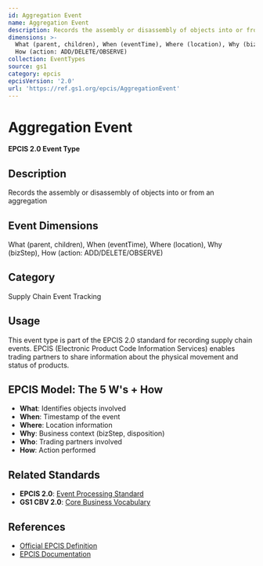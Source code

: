 ```yaml
---
id: Aggregation Event
name: Aggregation Event
description: Records the assembly or disassembly of objects into or from an aggregation
dimensions: >-
  What (parent, children), When (eventTime), Where (location), Why (bizStep),
  How (action: ADD/DELETE/OBSERVE)
collection: EventTypes
source: gs1
category: epcis
epcisVersion: '2.0'
url: 'https://ref.gs1.org/epcis/AggregationEvent'
---
```

# Aggregation Event

**EPCIS 2.0 Event Type**

## Description

Records the assembly or disassembly of objects into or from an aggregation

## Event Dimensions

What (parent, children), When (eventTime), Where (location), Why (bizStep), How (action: ADD/DELETE/OBSERVE)

## Category

Supply Chain Event Tracking

## Usage

This event type is part of the EPCIS 2.0 standard for recording supply chain events. EPCIS (Electronic Product Code Information Services) enables trading partners to share information about the physical movement and status of products.

## EPCIS Model: The 5 W's + How

- **What**: Identifies objects involved
- **When**: Timestamp of the event
- **Where**: Location information
- **Why**: Business context (bizStep, disposition)
- **Who**: Trading partners involved
- **How**: Action performed

## Related Standards

- **EPCIS 2.0**: [Event Processing Standard](https://ref.gs1.org/standards/epcis/)
- **GS1 CBV 2.0**: [Core Business Vocabulary](https://ref.gs1.org/standards/cbv/)

## References

- [Official EPCIS Definition](https://ref.gs1.org/epcis/AggregationEvent)
- [EPCIS Documentation](https://www.gs1.org/standards/epcis)
